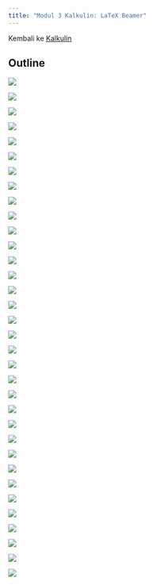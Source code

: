 ```yaml
---
title: "Modul 3 Kalkulin: LaTeX Beamer"
---
```


Kembali ke [Kalkulin](./kalkulin2024genap.qmd)

## Outline

![](./pages_to_jpg/Modul 3 Kalkulin, LaTeX Beamer_pages-to-jpg-0001)

![](./pages_to_jpg/Modul 3 Kalkulin, LaTeX Beamer_pages-to-jpg-0002)

![](./pages_to_jpg/Modul 3 Kalkulin, LaTeX Beamer_pages-to-jpg-0003)

![](./pages_to_jpg/Modul 3 Kalkulin, LaTeX Beamer_pages-to-jpg-0004)

![](./pages_to_jpg/Modul 3 Kalkulin, LaTeX Beamer_pages-to-jpg-0005)

![](./pages_to_jpg/Modul 3 Kalkulin, LaTeX Beamer_pages-to-jpg-0006)

![](./pages_to_jpg/Modul 3 Kalkulin, LaTeX Beamer_pages-to-jpg-0007)

![](./pages_to_jpg/Modul 3 Kalkulin, LaTeX Beamer_pages-to-jpg-008)

![](./pages_to_jpg/Modul 3 Kalkulin, LaTeX Beamer_pages-to-jpg-009)

![](./pages_to_jpg/Modul 3 Kalkulin, LaTeX Beamer_pages-to-jpg-0010)

![](./pages_to_jpg/Modul 3 Kalkulin, LaTeX Beamer_pages-to-jpg-0011)

![](./pages_to_jpg/Modul 3 Kalkulin, LaTeX Beamer_pages-to-jpg-0012)

![](./pages_to_jpg/Modul 3 Kalkulin, LaTeX Beamer_pages-to-jpg-0013)

![](./pages_to_jpg/Modul 3 Kalkulin, LaTeX Beamer_pages-to-jpg-0014)

![](./pages_to_jpg/Modul 3 Kalkulin, LaTeX Beamer_pages-to-jpg-0015)

![](./pages_to_jpg/Modul 3 Kalkulin, LaTeX Beamer_pages-to-jpg-0016)

![](./pages_to_jpg/Modul 3 Kalkulin, LaTeX Beamer_pages-to-jpg-0017)

![](./pages_to_jpg/Modul 3 Kalkulin, LaTeX Beamer_pages-to-jpg-0018)

![](./pages_to_jpg/Modul 3 Kalkulin, LaTeX Beamer_pages-to-jpg-0019)

![](./pages_to_jpg/Modul 3 Kalkulin, LaTeX Beamer_pages-to-jpg-0020)

![](./pages_to_jpg/Modul 3 Kalkulin, LaTeX Beamer_pages-to-jpg-0021)

![](./pages_to_jpg/Modul 3 Kalkulin, LaTeX Beamer_pages-to-jpg-0022)

![](./pages_to_jpg/Modul 3 Kalkulin, LaTeX Beamer_pages-to-jpg-0023)

![](./pages_to_jpg/Modul 3 Kalkulin, LaTeX Beamer_pages-to-jpg-0024)

![](./pages_to_jpg/Modul 3 Kalkulin, LaTeX Beamer_pages-to-jpg-0025)

![](./pages_to_jpg/Modul 3 Kalkulin, LaTeX Beamer_pages-to-jpg-0026)

![](./pages_to_jpg/Modul 3 Kalkulin, LaTeX Beamer_pages-to-jpg-0027)

![](./pages_to_jpg/Modul 3 Kalkulin, LaTeX Beamer_pages-to-jpg-0028)

![](./pages_to_jpg/Modul 3 Kalkulin, LaTeX Beamer_pages-to-jpg-0029)

![](./pages_to_jpg/Modul 3 Kalkulin, LaTeX Beamer_pages-to-jpg-0030)

![](./pages_to_jpg/Modul 3 Kalkulin, LaTeX Beamer_pages-to-jpg-0031)

![](./pages_to_jpg/Modul 3 Kalkulin, LaTeX Beamer_pages-to-jpg-0032)

![](./pages_to_jpg/Modul 3 Kalkulin, LaTeX Beamer_pages-to-jpg-0033)

![](./pages_to_jpg/Modul 3 Kalkulin, LaTeX Beamer_pages-to-jpg-0034)